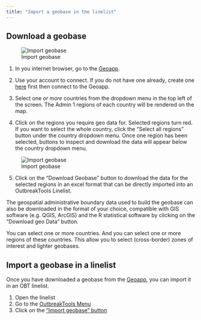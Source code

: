 ```yaml
---
title: "Import a geobase in the linelist"
---
```



## Download a geobase {#sec-geobase-download}

![Import geobase](../getting_started/images/img-006-geobase-process.png){fig-align="center"}

1.	In you internet browser, go to the [Geoapp](https://reports.msf.net/secure/app/outbreak-tools-geoapp). 

2. Use your account to connect. If you do not have one already, create one [here]( https://reports.msf.net/signup/) first then connect to the Geoapp.

3. Select one *or more* countries from the dropdown menu in the top left of the screen. The Admin 1 regions of each country will be rendered on the map.

4. Click on the regions you require geo data for. Selected regions turn red. If you want to select the whole country, click the "Select all regions" button under the country dropdown menu. Once one region has been selected, buttons to inspect and download the data will appear below the country dropdown menu.

![Import geobase](../how_to/images/img-004-geobase.png){fig-align="center"}

5. Click on the "Download Geobase" button to download the data for the selected regions in an excel format that can be directly imported into an OutbreakTools Linelist.


::: {.callout-note}
The geospatial administrative boundary data used to build the geobase can also be downloaded in the format of your choice, compatible with GIS software (e.g. QGIS, ArcGIS) and the R statistical software by clicking on the "Download geo Data" button.
:::
    

::: {.callout-tip}
You can select one or more countries. And you can select one or more regions of these countries. This allow you to select (cross-border) zones of interest and lighter geobases.
:::



## Import a geobase in a linelist {#sec-geobase-import}


Once you have downloaded a geobase from the [Geoapp](https://reports.msf.net/secure/app/outbreak-tools-geoapp), you can import it in an OBT linelist.

1. Open the linelist
2. Go to the [OutbreakTools Menu](../setup_reference/ribbons.qmdsec-linelist-ribbon)
3. Click on the ["Import geobase" button](../setup_reference/ribbons.qmd#sec-import-geobase)
